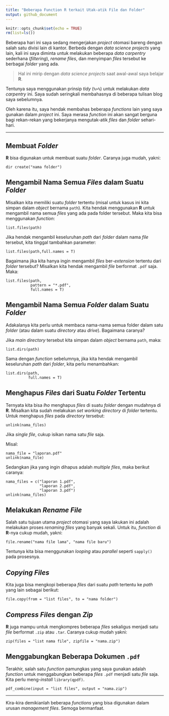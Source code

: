 ```yaml
---
title: "Beberapa Function R terkait Utak-atik File dan Folder"
output: github_document
---
```


```r
knitr::opts_chunk$set(echo = TRUE)
rm(list=ls())
```

Beberapa hari ini saya sedang mengerjakan _project_ otomasi bareng dengan salah satu divisi lain di kantor. Berbeda dengan _data science projects_ yang lain, kali ini saya diminta untuk melakukan beberapa _data carpentry_ sederhana (_filtering_), _rename files_, dan menyimpan _files_ tersebut ke berbagai _folder_ yang ada.

> Hal ini mirip dengan _data science projects_ saat awal-awal saya belajar __R__. 

Tentunya saya menggunakan prinsip _tidy_ (` %>% `) untuk melakukan _data carpentry_ ini. Saya sudah seringkali membahasnya di beberapa tulisan blog saya sebelumnya. 

Oleh karena itu, saya hendak membahas beberapa _functions_ lain yang saya gunakan dalam _project_ ini. Saya merasa _function_ ini akan sangat berguna bagi rekan-rekan yang bekerjanya mengutak-atik _files_ dan _folder_ sehari-hari.

---

## Membuat _Folder_

__R__ bisa digunakan untuk membuat suatu _folder_. Caranya juga mudah, yakni:

```
dir create("nama folder")
```

## Mengambil Nama Semua _Files_ dalam Suatu _Folder_

Misalkan kita memiliki suatu _folder_ tertentu (misal untuk kasus ini kita simpan dalam _object_ bernama `path`). Kita hendak menggunakan __R__ untuk mengambil nama semua _files_ yang ada pada folder tersebut. Maka kita bisa menggunakan _function_:

```
list.files(path)
```

Jika hendak mengambil keseluruhan _path_ dari _folder_ dalam nama _file_ tersebut, kita tinggal tambahkan parameter:

```
list.files(path,full.names = T)
```

Bagaimana jika kita hanya ingin mengambil _files_ ber-_extension_ tertentu dari _folder_ tersebut? Misalkan kita hendak mengambil _file_ berformat `.pdf` saja. Maka:

```
list.files(path,
           pattern = "*.pdf",
           full.names = T)

```

## Mengambil Nama Semua _Folder_ dalam Suatu _Folder_

Adakalanya kita perlu untuk membaca nama-nama semua folder dalam satu _folder_ (atau dalam suatu _directory_ atau _drive_). Bagaimana caranya?

Jika _main directory_ tersebut kita simpan dalam _object_ bernama `path`, maka:


```
list.dirs(path)
```

Sama dengan _function_ sebelumnya, jika kita hendak mengambil keseluruhan _path_ dari _folder_, kita perlu menambahkan:


```
list.dirs(path,
          full.names = T)
```

## Menghapus _Files_ dari Suatu _Folder_ Tertentu

Ternyata kita bisa _lho_ menghapus _files_ di suatu _folder_ dengan mudahnya di __R__. Misalkan kita sudah melakukan _set working directory_ di _folder_ tertentu. Untuk menghapus _files_ pada _directory_ tersebut:

```
unlink(nama_files)
```

Jika _single file_, cukup isikan nama satu _file_ saja. 

Misal:

```
nama_file = "laporan.pdf"
unlink(nama_file)

```

Sedangkan jika yang ingin dihapus adalah _multiple files_, maka berikut caranya:

```
nama_files = c("laporan 1.pdf",
               "laporan 2.pdf",
               "laporan 3.pdf")
unlink(nama_files)

```


## Melakukan _Rename File_

Salah satu tujuan utama _project_ otomasi yang saya lakukan ini adalah melakukan proses _renaming files_ yang banyak sekali. Untuk itu, _function_ di __R__-nya cukup mudah, yakni:

```
file.rename("nama file lama", "nama file baru")
```


Tentunya kita bisa menggunakan _looping_ atau _parallel_ seperti `sapply()` pada prosesnya.

## _Copying Files_

Kita juga bisa mengkopi beberapa _files_ dari suatu _path_ tertentu ke _path_ yang lain sebagai berikut:

```
file.copy(from = "list files", to = "nama folder")
```


## _Compress Files_ dengan _Zip_

__R__ juga mampu untuk mengkompres beberapa _files_ sekaligus menjadi satu _file_ berformat `.zip` atau `.tar`. Caranya cukup mudah yakni:


```
zip(files = "list nama file", zipfile = "nama.zip")
```

## Menggabungkan Beberapa Dokumen `.pdf`

Terakhir, salah satu _function_ pamungkas yang saya gunakan adalah _function_ untuk menggabungkan beberapa _files_ `.pdf` menjadi satu _file_ saja. Kita perlu meng-_install_ `library(qpdf)`.


```
pdf_combine(input = "list files", output = "nama.zip")
```

---

Kira-kira demikianlah beberapa _functions_ yang bisa digunakan dalam urusan _management files_. Semoga bermanfaat.


